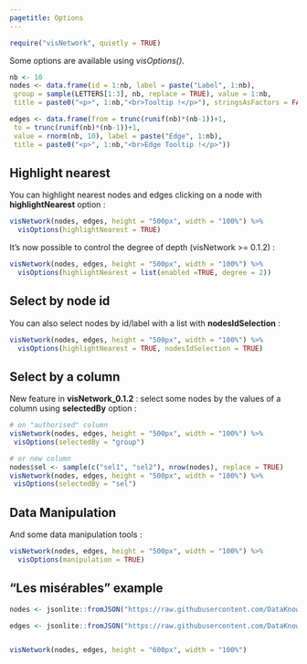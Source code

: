 ```yaml
---
pagetitle: Options
---
```


```r
require("visNetwork", quietly = TRUE)
```

Some options are available using *visOptions()*.

```r
nb <- 10
nodes <- data.frame(id = 1:nb, label = paste("Label", 1:nb),
 group = sample(LETTERS[1:3], nb, replace = TRUE), value = 1:nb,
 title = paste0("<p>", 1:nb,"<br>Tooltip !</p>"), stringsAsFactors = FALSE)

edges <- data.frame(from = trunc(runif(nb)*(nb-1))+1,
 to = trunc(runif(nb)*(nb-1))+1,
 value = rnorm(nb, 10), label = paste("Edge", 1:nb),
 title = paste0("<p>", 1:nb,"<br>Edge Tooltip !</p>"))
```


## Highlight nearest

You can highlight nearest nodes and edges clicking on a node with **highlightNearest** option :

```r
visNetwork(nodes, edges, height = "500px", width = "100%") %>% 
  visOptions(highlightNearest = TRUE)
```

It's now possible to control the degree of depth (visNetwork >= 0.1.2) : 

```r
visNetwork(nodes, edges, height = "500px", width = "100%") %>% 
  visOptions(highlightNearest = list(enabled =TRUE, degree = 2))
```


## Select by node id
You can also select nodes by id/label with a list  with **nodesIdSelection** : 

```r
visNetwork(nodes, edges, height = "500px", width = "100%") %>% 
  visOptions(highlightNearest = TRUE, nodesIdSelection = TRUE)
```

## Select by a column

New feature in __visNetwork_0.1.2__ : select some nodes by the values of a column using **selectedBy** option :

```r
# on "authorised" column
visNetwork(nodes, edges, height = "500px", width = "100%") %>%
 visOptions(selectedBy = "group")
```

```r
# or new column
nodes$sel <- sample(c("sel1", "sel2"), nrow(nodes), replace = TRUE)
visNetwork(nodes, edges, height = "500px", width = "100%") %>%
 visOptions(selectedBy = "sel")
```

## Data Manipulation
And some data manipulation tools :

```r
visNetwork(nodes, edges, height = "500px", width = "100%") %>% 
  visOptions(manipulation = TRUE)
```

## "Les misérables" example


```r
nodes <- jsonlite::fromJSON("https://raw.githubusercontent.com/DataKnowledge/DataKnowledge.github.io/master/visNetwork/data/nodes_miserables.json")

edges <- jsonlite::fromJSON("https://raw.githubusercontent.com/DataKnowledge/DataKnowledge.github.io/master/visNetwork/data/edges_miserables.json")


visNetwork(nodes, edges, height = "600px", width = "100%")
```